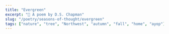 ```yaml
---
title: "Evergreen"
excerpt: "🌲 A poem by D.S. Chapman"
slug: "/poetry/seasons-of-thought/evergreen"
tags: ["nature", "tree", "Northwest", "autumn", "fall", "home", "ayop"]
---
```


<Audio src="/evergreen.mp3"/>

<p class="verse">
The heart of a tree creaks when the breeze comes in too fast.<br />
<br />
Perhaps it cries as the breeze reminds it that it will die<br />
&#xa0;&#xa0;&#xa0;&#xa0;&#xa0;long, tall, and proud as its life might be.<br />
Perhaps it is a battle cry that resounds through sap and wood<br />
&#xa0;&#xa0;&#xa0;&#xa0;&#xa0;the rage of stability confronted with wild wind.<br />
<br />
Maybe, but when I hear the evergreens sigh<br />
as the wind pulls their branches back and forth,<br />
I hear a giant remembering the first time<br />
the wind pulled at his roots.<br />
I hear his heart break and fill<br />
as mine does,<br />
for I, like him,<br />
remember home.<br />
</p>

_Part of the Book [Seasons of Thought](/poetry/seasons-of-thought)_
